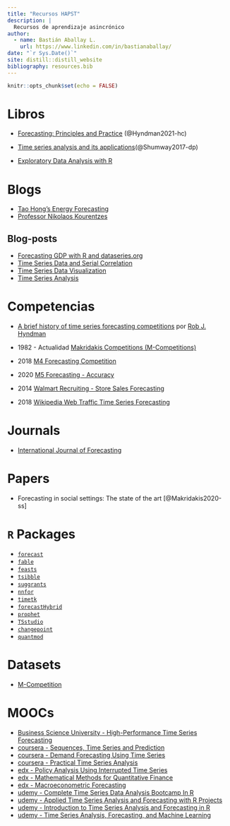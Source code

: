 ```yaml
---
title: "Recursos HAPST"
description: |
  Recursos de aprendizaje asincrónico
author:
  - name: Bastián Aballay L.
    url: https://www.linkedin.com/in/bastianaballay/
date: "`r Sys.Date()`"
site: distill::distill_website
bibliography: resources.bib
---
```


```r
knitr::opts_chunk$set(echo = FALSE)
```

# Libros

* [Forecasting: Principles and Practice](https://otexts.com/fpp3/) (@Hyndman2021-hc)

* [Time series analysis and its applications](https://www.stat.pitt.edu/stoffer/tsa4/index.html)(@Shumway2017-dp)

* [Exploratory Data Analysis with R](https://bookdown.org/rdpeng/exdata/)

# Blogs

* [Tao Hong's Energy Forecasting](http://blog.drhongtao.com/)
* [Professor Nikolaos Kourentzes](https://kourentzes.com/forecasting/)

## Blog-posts

* [Forecasting GDP with R and dataseries.org](http://www.christophsax.com/2017/05/02/forecasting-gdp/)
* [Time Series Data and Serial Correlation](https://www.econometrics-with-r.org/14-2-tsdasc.html)
* [Time Series Data Visualization](https://dcl-data-vis.stanford.edu/)
* [Time Series Analysis](http://r-statistics.co/Time-Series-Analysis-With-R.html)

# Competencias

* [A brief history of time series forecasting competitions](https://robjhyndman.com/hyndsight/forecasting-competitions/) por [Rob J. Hyndman](https://robjhyndman.com/)

* 1982 - Actualidad [Makridakis Competitions (M-Competitions) ](https://en.wikipedia.org/wiki/Makridakis_Competitions)

* 2018 [M4 Forecasting Competition](ttps://forecasters.org/blog/2017/11/10/m4-forecasting-competition/)

* 2020 [M5 Forecasting - Accuracy](https://www.kaggle.com/c/m5-forecasting-accuracy/)

* 2014 [Walmart Recruiting - Store Sales Forecasting](https://www.kaggle.com/c/walmart-recruiting-store-sales-forecasting)

* 2018 [Wikipedia Web Traffic Time Series Forecasting](https://www.kaggle.com/c/web-traffic-time-series-forecasting/)

# Journals

* [International Journal of Forecasting](https://forecasters.org/ijf/)

# Papers

* Forecasting in social settings: The state of the art [@Makridakis2020-ss]

# `R` Packages

* [`forecast`](https://cran.r-project.org/web/packages/forecast/index.html)
* [`fable`](https://cran.r-project.org/web/packages/fable/index.html)
* [`feasts`](https://cran.r-project.org/web/packages/feasts/index.html)
* [`tsibble`](https://cran.r-project.org/web/packages/tsibble/index.html)
* [`suggrants`](https://cran.r-project.org/web/packages/sugrrants/index.html)
* [`nnfor`](https://cran.r-project.org/web/packages/nnfor/index.html)
* [`timetk`](https://cran.r-project.org/web/packages/timetk/index.html)
* [`forecastHybrid`](https://cran.r-project.org/web/packages/forecastHybrid/index.html)
* [`prophet`](https://cran.r-project.org/web/packages/prophet/index.html)
* [`TSstudio`](https://cran.r-project.org/web/packages/TSstudio/)
* [`changepoint`](https://cran.r-project.org/web/packages/changepoint/index.html)
* [`quantmod`](https://www.quantmod.com/)

# Datasets

* [M-Competition](https://forecasters.org/resources/time-series-data/m-competition/)

# MOOCs

* [Business Science University - High-Performance Time Series Forecasting ](https://university.business-science.io/p/ds4b-203-r-high-performance-time-series-forecasting)
* [coursera - Sequences, Time Series and Prediction](https://www.coursera.org/learn/tensorflow-sequences-time-series-and-prediction)
* [coursera - Demand Forecasting Using Time Series](https://www.coursera.org/learn/demand-prediction-using-time-series)
* [coursera - Practical Time Series Analysis](https://www.coursera.org/learn/practical-time-series-analysis)
* [edx - Policy Analysis Using Interrupted Time Series](https://www.edx.org/course/policy-analysis-using-interrupted-time-series?index=product&queryID=1e4c350066762ecf3adb20d1c23ed9c6&position=4)
* [edx - Mathematical Methods for Quantitative Finance](https://www.edx.org/course/mathematical-methods-for-quantitative-finance?index=product&queryID=1e4c350066762ecf3adb20d1c23ed9c6&position=2)
* [edx - Macroeconometric Forecasting](https://www.edx.org/course/macroeconometric-forecasting-2?index=product&queryID=1e4c350066762ecf3adb20d1c23ed9c6&position=1)
* [udemy - Complete Time Series Data Analysis Bootcamp In R ](https://www.udemy.com/course/complete-time-series-data-analysis-bootcamp-in-r/)
* [udemy - Applied Time Series Analysis and Forecasting with R Projects ](https://www.udemy.com/course/r-applied-time-series-analysis-forecasting-r-projects-r-tutorials/)
* [udemy - Introduction to Time Series Analysis and Forecasting in R ](https://www.udemy.com/course/time-series-analysis-and-forecasting-in-r/)
* [udemy - Time Series Analysis, Forecasting, and Machine Learning ](https://www.udemy.com/course/time-series-analysis/) 